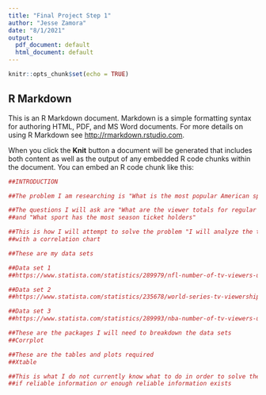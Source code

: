 ---
title: "Final Project Step 1"
author: "Jesse Zamora"
date: "8/1/2021"
output:
  pdf_document: default
  html_document: default
---

```{r setup, include=FALSE}
knitr::opts_chunk$set(echo = TRUE)
```

## R Markdown

This is an R Markdown document. Markdown is a simple formatting syntax for authoring HTML, PDF, and MS Word documents. For more details on using R Markdown see <http://rmarkdown.rstudio.com>.

When you click the **Knit** button a document will be generated that includes both content as well as the output of any embedded R code chunks within the document. You can embed an R code chunk like this:

```{r}
##INTRODUCTION

##The problem I am researching is "What is the most popular American sport, Football, Baseball or Basketball"

##The questions I will ask are "What are the viewer totals for regular season and post-season games?"  "Which sport has the highest ad revenue"
##and "What sport has the most season ticket holders"

##This is how I will attempt to solve the problem "I will analyze the totals from all three sports for all three questions and compare them
##with a correlation chart

##These are my data sets

##Data set 1
##https://www.statista.com/statistics/289979/nfl-number-of-tv-viewers-usa/

##Data set 2
##https://www.statista.com/statistics/235678/world-series-tv-viewership-in-the-united-states/

##Data set 3
##https://www.statista.com/statistics/289993/nba-number-of-tv-viewers-usa/

##These are the packages I will need to breakdown the data sets
##Corrplot

##These are the tables and plots required
##Xtable

##This is what I do not currently know what to do in order to solve the problem
##if reliable information or enough reliable information exists
```